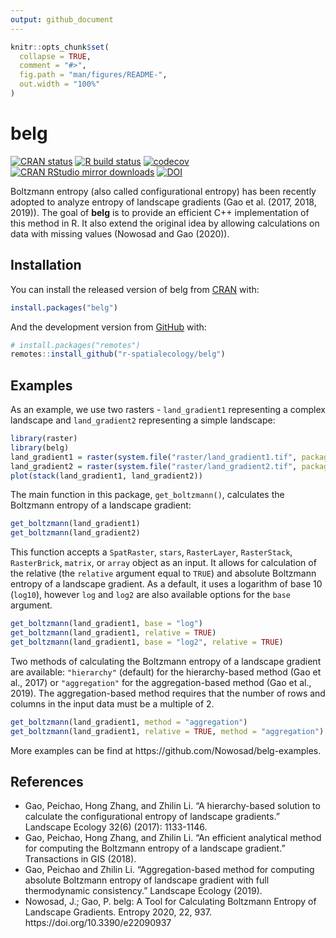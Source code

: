 ```yaml
---
output: github_document
---
```


<!-- README.md is generated from README.Rmd. Please edit that file -->

```r
knitr::opts_chunk$set(
  collapse = TRUE,
  comment = "#>",
  fig.path = "man/figures/README-",
  out.width = "100%"
)
```
# belg

<!-- badges: start -->
[![CRAN status](http://www.r-pkg.org/badges/version/belg)](https://cran.r-project.org/package=belg)
[![R build status](https://github.com/r-spatialecology/belg/workflows/pkgdown-and-test-coverage/badge.svg)](https://github.com/r-spatialecology/belg/actions)
[![codecov](https://app.codecov.io/gh/r-spatialecology/belg/branch/master/graph/badge.svg)](https://app.codecov.io/gh/r-spatialecology/belg)
[![CRAN RStudio mirror downloads](http://cranlogs.r-pkg.org/badges/belg)](https://cran.r-project.org/package=belg)
[![DOI](https://zenodo.org/badge/DOI/10.5281/zenodo.1209419.svg)](https://doi.org/10.5281/zenodo.1209419)
<!-- badges: end -->
  
Boltzmann entropy (also called configurational entropy) has been recently adopted to analyze entropy of landscape gradients (Gao et al. (2017, 2018, 2019)).
The goal of **belg** is to provide an efficient C++ implementation of this method in R.
It also extend the original idea by allowing calculations on data with missing values (Nowosad and Gao (2020)).

## Installation

You can install the released version of belg from [CRAN](https://CRAN.R-project.org) with:

``` r
install.packages("belg")
```

And the development version from [GitHub](https://github.com/) with:

``` r
# install.packages("remotes")
remotes::install_github("r-spatialecology/belg")
```

## Examples

As an example, we use two rasters - `land_gradient1` representing a complex landscape and `land_gradient2` representing a simple landscape:

```r
library(raster)
library(belg)
land_gradient1 = raster(system.file("raster/land_gradient1.tif", package = "belg"))
land_gradient2 = raster(system.file("raster/land_gradient2.tif", package = "belg"))
plot(stack(land_gradient1, land_gradient2))
```

The main function in this package, `get_boltzmann()`, calculates the Boltzmann entropy of a landscape gradient:

```r
get_boltzmann(land_gradient1)
get_boltzmann(land_gradient2)
```

This function accepts a `SpatRaster`, `stars`, `RasterLayer`, `RasterStack`, `RasterBrick`, `matrix`, or `array` object as an input.
It allows for calculation of the relative (the `relative` argument equal to `TRUE`) and absolute Boltzmann entropy of a landscape gradient.
As a default, it uses a logarithm of base 10 (`log10`), however `log` and `log2` are also available options for the `base` argument.

```r
get_boltzmann(land_gradient1, base = "log")
get_boltzmann(land_gradient1, relative = TRUE)
get_boltzmann(land_gradient1, base = "log2", relative = TRUE)
```

Two methods of calculating the Boltzmann entropy of a landscape gradient are available: `"hierarchy"` (default) for the hierarchy-based method (Gao et al., 2017) or `"aggregation"` for the aggregation-based method (Gao et al., 2019).
The aggregation-based method requires that the number of rows and columns in the input data must be a multiple of 2.

```r
get_boltzmann(land_gradient1, method = "aggregation")
get_boltzmann(land_gradient1, relative = TRUE, method = "aggregation")
```

More examples can be find at https://github.com/Nowosad/belg-examples.

## References

- Gao, Peichao, Hong Zhang, and Zhilin Li. "A hierarchy-based solution to calculate the configurational entropy of landscape gradients." Landscape Ecology 32(6) (2017): 1133-1146.
- Gao, Peichao, Hong Zhang, and Zhilin Li. "An efficient analytical method for computing the Boltzmann entropy of a landscape gradient." Transactions in GIS (2018).
- Gao, Peichao and Zhilin Li. "Aggregation-based method for computing absolute Boltzmann entropy of landscape gradient with full thermodynamic consistency." Landscape Ecology (2019).
- Nowosad, J.; Gao, P. belg: A Tool for Calculating Boltzmann Entropy of Landscape Gradients. Entropy 2020, 22, 937. https://doi.org/10.3390/e22090937
